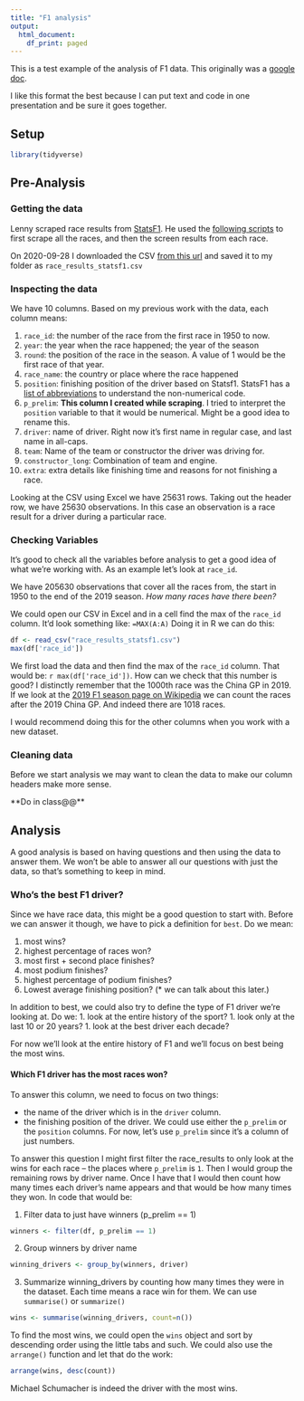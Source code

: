 ```yaml
---
title: "F1 analysis"
output:
  html_document:
    df_print: paged
---
```


This is a test example of the analysis of F1 data. This originally was a [google doc](https://docs.google.com/document/d/1JSkfk5yLYUXPndDoFL5zjHnUzOAHhZoX4_DQcdYfyf4/edit?usp=sharing).

I like this format the best because I can put text and code in one presentation and be sure it goes together.

## Setup
```r
library(tidyverse)
```


## Pre-Analysis
### Getting the data

Lenny scraped race results from [StatsF1](https://www.statsf1.com/en/default.aspx). He used the [following scripts](https://github.com/lennymd/formulaOneAnalysis/tree/main/scripts) to first scrape all the races, and then the screen results from each race.

On 2020-09-28 I downloaded the CSV [from this url](https://github.com/lennymd/formulaOneAnalysis/blob/main/data/race_results_statsf1.csv) and saved it to my folder as `race_results_statsf1.csv`

### Inspecting the data

We have 10 columns. Based on my previous work with the data, each column means: 

1. `race_id`: the number of the race from the first race in 1950 to now.
1. `year`: the year when the race happened; the year of the season
1. `round`: the position of the race in the season. A value of 1 would be the first race of that year.
1. `race_name`: the country or place where the race happened
1. `position`: finishing position of the driver based on Statsf1. StatsF1 has a [list of abbreviations](https://www.statsf1.com/en/saisons.aspx) to understand the non-numerical code.
1. `p_prelim`: **This column I created while scraping**. I tried to interpret the `position` variable to that it would be numerical. Might be a good idea to rename this. 
1. `driver`: name of driver. Right now it's first name in regular case, and last name in all-caps.
1. `team`: Name of the team or constructor the driver was driving for.
1. `constructor_long`: Combination of team and engine. 
1. `extra`: extra details like finishing time and reasons for not finishing a race.

Looking at the CSV using Excel we have 25631 rows. Taking out the header row, we have 25630 observations. In this case an observation is a race result for a driver during a particular race.

### Checking Variables

It's good to check all the variables before analysis to get a good idea of what we're working with. As an example let's look at `race_id`.

We have 205630 observations that cover all the races from, the start in 1950 to the end of the 2019 season. *How many races have there been? *

We could open our CSV in Excel and in a cell find the max of the `race_id` column. It'd look something like: `=MAX(A:A)`
Doing it in R we can do this: 

```r
df <- read_csv("race_results_statsf1.csv")
max(df['race_id'])
```

We first load the data and then find the max of the `race_id` column. That would be: `r max(df['race_id'])`. How can we check that this number is good? I distinctly remember that the 1000th race was the China GP in 2019. If we look at the [2019 F1 season page on Wikipedia](https://en.wikipedia.org/wiki/2019_Formula_One_World_Championship#Calendar) we can count the races after the 2019 China GP. And indeed there are 1018 races. 

I would recommend doing this for the other columns when you work with a new dataset.

### Cleaning data

Before we start analysis we may want to clean the data to make our column headers make more sense. 

**Do in class@@**

## Analysis

A good analysis is based on having questions and then using the data to answer them. We won't be able to answer all our questions with just the data, so that's something to keep in mind. 

### Who's the best F1 driver?

Since we have race data, this might be a good question to start with. Before we can answer it though, we have to pick a definition for `best`. Do we mean: 

1. most wins?
1. highest percentage of races won?
1. most first + second place finishes?
1. most podium finishes?
1. highest percentage of podium finishes?
1. Lowest average finishing position? (* we can talk about this later.)

In addition to best, we could also try to define the type of F1 driver we're looking at. Do we:
1. look at the entire history of the sport? 
1. look only at the last 10 or 20 years?
1. look at the best driver each decade?

For now we'll look at the entire history of F1 and we'll focus on best being the most wins.


#### Which F1 driver has the most races won?

To answer this column, we need to focus on two things:

* the name of the driver which is in the `driver` column.
* the finishing position of the driver. We could use either the `p_prelim` or the `position` columns. For now, let's use `p_prelim` since it's a column of just numbers.

To answer this question I might first filter the race_results to only look at the wins for each race -- the places where `p_prelim` is `1`. Then I would group the remaining rows by driver name. Once I have that I would then count how many times each driver's name appears and that would be how many times they won. In code that would be: 

1. Filter data to just have winners (p_prelim == 1)
```r
winners <- filter(df, p_prelim == 1)
```

2. Group winners by driver name 
```r
winning_drivers <- group_by(winners, driver)
```

3. Summarize winning_drivers by counting how many times they were in the dataset. Each time means a race win for them. We can use `summarise()` or `summarize()`

```r
wins <- summarise(winning_drivers, count=n())

```
To find the most wins, we could open the `wins` object and sort by descending order using the little tabs and such. We could also use the `arrange()` function and let that do the work:

```r
arrange(wins, desc(count))
```

Michael Schumacher is indeed the driver with the most wins. 
